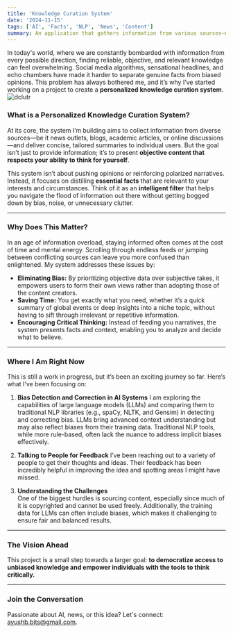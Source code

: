 ```yaml
---
title: 'Knowledge Curation System'
date: '2024-11-15'
tags: ['AI', 'Facts', 'NLP', 'News', 'Content']
summary: An application that gathers information from various sources—news, blogs, articles, and more—and delivers objective, tailored summaries.
---
```


In today's world, where we are constantly bombarded with information from every possible direction, finding reliable, objective, and relevant knowledge can feel overwhelming. Social media algorithms, sensational headlines, and echo chambers have made it harder to separate genuine facts from biased opinions. This problem has always bothered me, and it’s why I’ve started working on a project to create a **personalized knowledge curation system**.
![dclutr](/static/images/dclutr.png)

### What is a Personalized Knowledge Curation System?

At its core, the system I’m building aims to collect information from diverse sources—be it news outlets, blogs, academic articles, or online discussions—and deliver concise, tailored summaries to individual users. But the goal isn’t just to provide information; it’s to present **objective content that respects your ability to think for yourself**.

This system isn’t about pushing opinions or reinforcing polarized narratives. Instead, it focuses on distilling **essential facts** that are relevant to your interests and circumstances. Think of it as an **intelligent filter** that helps you navigate the flood of information out there without getting bogged down by bias, noise, or unnecessary clutter.

---

### Why Does This Matter?

In an age of information overload, staying informed often comes at the cost of time and mental energy. Scrolling through endless feeds or jumping between conflicting sources can leave you more confused than enlightened. My system addresses these issues by:

- **Eliminating Bias:** By prioritizing objective data over subjective takes, it empowers users to form their own views rather than adopting those of the content creators.
- **Saving Time:** You get exactly what you need, whether it’s a quick summary of global events or deep insights into a niche topic, without having to sift through irrelevant or repetitive information.
- **Encouraging Critical Thinking:** Instead of feeding you narratives, the system presents facts and context, enabling you to analyze and decide what to believe.

---

### Where I Am Right Now

This is still a work in progress, but it’s been an exciting journey so far. Here’s what I’ve been focusing on:

1. **Bias Detection and Correction in AI Systems**
   I am exploring the capabilities of large language models (LLMs) and comparing them to traditional NLP libraries (e.g., spaCy, NLTK, and Gensim) in detecting and correcting bias. LLMs bring advanced context understanding but may also reflect biases from their training data. Traditional NLP tools, while more rule-based, often lack the nuance to address implicit biases effectively.

2. **Talking to People for Feedback**
   I’ve been reaching out to a variety of people to get their thoughts and ideas. Their feedback has been incredibly helpful in improving the idea and spotting areas I might have missed.

3. **Understanding the Challenges**  
   One of the biggest hurdles is sourcing content, especially since much of it is copyrighted and cannot be used freely. Additionally, the training data for LLMs can often include biases, which makes it challenging to ensure fair and balanced results.

---

### The Vision Ahead

This project is a small step towards a larger goal: **to democratize access to unbiased knowledge and empower individuals with the tools to think critically.**

---

### Join the Conversation

Passionate about AI, news, or this idea? Let's connect: ayushb.bits@gmail.com. 

